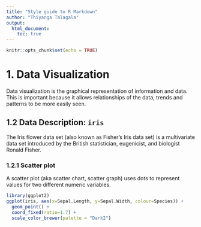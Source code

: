 ```yaml
---
title: "Style guide to R Markdown"
author: "Thiyanga Talagala"
output: 
  html_document:
    toc: true
---
```


```r
knitr::opts_chunk$set(echo = TRUE)
```

# 1. Data Visualization

Data visualization is the graphical representation of information and data. This is important because it allows relationships of the data, trends and patterns to be more easily seen.

## 1.2 Data Description: `iris`

The Iris flower data set (also known as Fisher’s Iris data set) is a multivariate data set introduced by the British statistician, eugenicist, and biologist Ronald Fisher.

### 1.2.1 Scatter plot

A scatter plot (aka scatter chart, scatter graph) uses dots to represent values for two different numeric variables.

```r
library(ggplot2)
ggplot(iris, aes(x=Sepal.Length, y=Sepal.Width, colour=Species)) + 
  geom_point() + 
  coord_fixed(ratio=1.7) + 
  scale_color_brewer(palette = "Dark2")
```

